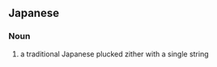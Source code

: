 ==Japanese==
{{wikipedia}}
{{ja-kanjitab|いち|げん|きん|yomi=o}}

===Noun===
{{ja-noun|いちげんきん}}

# a traditional Japanese plucked zither with a single string